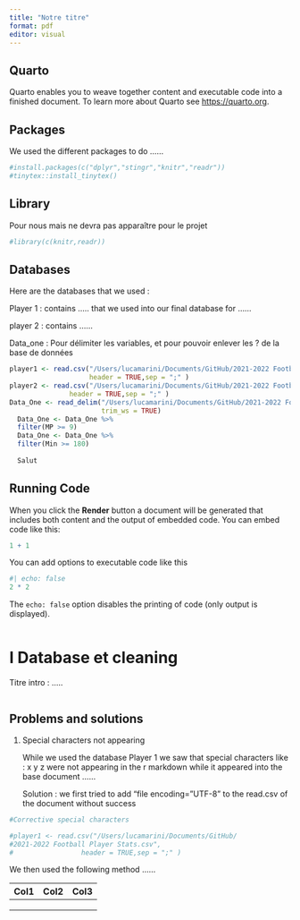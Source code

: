 ```yaml
---
title: "Notre titre"
format: pdf
editor: visual
---
```


## Quarto

Quarto enables you to weave together content and executable code into a finished document. To learn more about Quarto see <https://quarto.org>.

## Packages

We used the different packages to do ......

```r
#install.packages(c("dplyr","stingr","knitr","readr"))
#tinytex::install_tinytex()

```

## Library

Pour nous mais ne devra pas apparaître pour le projet

```r
#library(c(knitr,readr))
```

## Databases

Here are the databases that we used :

Player 1 : contains ..... that we used into our final database for ......

player 2 : contains ......

Data_one : Pour délimiter les variables, et pour pouvoir enlever les ? de la base de données

```r

player1 <- read.csv("/Users/lucamarini/Documents/GitHub/2021-2022 Football Player Stats.csv",
                    header = TRUE,sep = ";" )
player2 <- read.csv("/Users/lucamarini/Documents/GitHub/2021-2022 Football Player Stats 2.csv",
               header = TRUE,sep = ";" )
Data_One <- read_delim("/Users/lucamarini/Documents/GitHub/2021-2022 Football Player Stats.csv", delim = ";", escape_double = FALSE, locale = locale(encoding = "ISO-8859-1"), 
                       trim_ws = TRUE) 
  Data_One <- Data_One %>%
  filter(MP >= 9) 
  Data_One <- Data_One %>%
  filter(Min >= 180) 
  
  Salut
```

## Running Code

When you click the **Render** button a document will be generated that includes both content and the output of embedded code. You can embed code like this:

```r
1 + 1
```

You can add options to executable code like this

```r
#| echo: false
2 * 2
```

The `echo: false` option disables the printing of code (only output is displayed).

```r

```

# I Database et cleaning

Titre intro : .....

```r

```

## Problems and solutions

1.  Special characters not appearing

    While we used the database Player 1 we saw that special characters like : x y z were not appearing in the r markdown while it appeared into the base document ......

    Solution : we first tried to add "file encoding="UTF-8" to the read.csv of the document without success

```r
#Corrective special characters 

#player1 <- read.csv("/Users/lucamarini/Documents/GitHub/
#2021-2022 Football Player Stats.csv",
#                 header = TRUE,sep = ";" )

```

We then used the following method ......

| Col1 | Col2 | Col3 |
|------|------|------|
|      |      |      |
|      |      |      |
|      |      |      |
